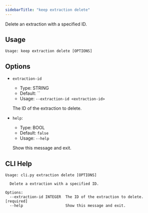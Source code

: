 ```yaml
---
sidebarTitle: "keep extraction delete"
---
```


Delete an extraction with a specified ID.

## Usage

```
Usage: keep extraction delete [OPTIONS]
```

## Options

* `extraction-id`
  * Type: STRING
  * Default: ``
  * Usage: `--extraction-id <extraction-id>`

  The ID of the extraction to delete.

* `help`:
  * Type: BOOL
  * Default: `false`
  * Usage: `--help`

  Show this message and exit.



## CLI Help

```
Usage: cli.py extraction delete [OPTIONS]

  Delete a extraction with a specified ID.

Options:
  --extraction-id INTEGER  The ID of the extraction to delete.  [required]
  --help                   Show this message and exit.
```
